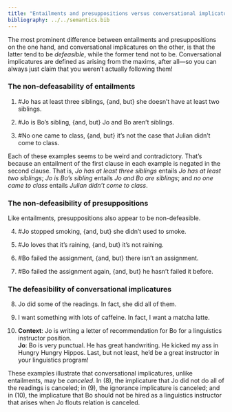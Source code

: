 ```yaml
---
title: "Entailments and presuppositions versus conversational implicatures"
bibliography: ../../semantics.bib
---
```


The most prominent difference between entailments and presuppositions on the one hand, and conversational implicatures on the other, is that the latter tend to be *defeasible*, while the former tend not to be.
Conversational implicatures are defined as arising from the maxims, after all---so you can always just claim that you weren't actually following them!

### The non-defeasability of entailments

(@ex-at-least-contd) \#Jo has at least three siblings, {and, but} she doesn't have at least two siblings.

(@ex-reflexive-pred) \#Jo is Bo's sibling, {and, but} Jo and Bo aren't siblings.

(@ex-no-one) \#No one came to class, {and, but} it's not the case that Julian didn't come to class.

Each of these examples seems to be weird and contradictory.
That's because an entailment of the first clause in each example is negated in the second clause.
That is, *Jo has at least three siblings* entails *Jo has at least two siblings*;
*Jo is Bo's sibling* entails *Jo and Bo are siblings*;
and *no one came to class* entails *Julian didn't come to class*.

### The non-defeasibility of presuppositions

Like entailments, presuppositions also appear to be non-defeasible.

(@ex-stop-contd) \#Jo stopped smoking, {and, but} she didn't used to smoke.

(@ex-factive) \#Jo loves that it's raining, {and, but} it's not raining.

(@ex-definite) \#Bo failed the assignment, {and, but} there isn't an assignment.

(@ex-iterative) \#Bo failed the assignment again, {and, but} he hasn't failed it before.

### The defeasibility of conversational implicatures

(@ex-quantity-canceled) Jo did some of the readings. In fact, she did all of them.

(@ex-ignorance-canceled) I want something with lots of caffeine. In fact, I want a matcha latte.

(@ex-relation-canceled) **Context**: Jo is writing a letter of recommendation for Bo for a linguistics instructor position. <br>
	**Jo**: Bo is very punctual. He has great handwriting. He kicked my ass in Hungry Hungry Hippos. Last, but not least, he'd be a great instructor in your linguistics program!

These examples illustrate that conversational implicatures, unlike entailments, may be *canceled*.
In (@ex-quantity-canceled), the implicature that Jo did not do all of the readings is canceled;
in (@ex-ignorance-canceled), the ignorance implicature is canceled;
and in (@ex-relation-canceled), the implicature that Bo should not be hired as a linguistics instructor that arises when Jo flouts relation is canceled.
